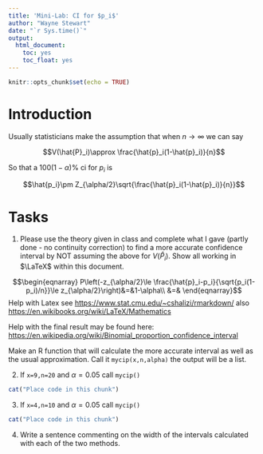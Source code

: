 ---
title: 'Mini-Lab: CI for $p_i$'
author: "Wayne Stewart"
date: "`r Sys.time()`"
output: 
  html_document:
    toc: yes
    toc_float: yes
---

```{r setup, include=FALSE}
knitr::opts_chunk$set(echo = TRUE)
```

# Introduction

Usually statisticians make the assumption that when $n\rightarrow \infty$ we can say

$$V(\hat{P}_i)\approx \frac{\hat{p}_i(1-\hat{p}_i)}{n}$$

So that a $100(1-\alpha)\%$ ci for $p_i$ is

$$\hat{p_i}\pm Z_{\alpha/2}\sqrt{\frac{\hat{p}_i(1-\hat{p}_i)}{n}}$$


# Tasks


1. Please use the theory given in class and complete what I gave (partly done - no continuity correction) to find a more accurate confidence interval by NOT assuming the above for $V(\hat{P}_i)$. Show all working in $\LaTeX$ within this document.

$$\begin{eqnarray} 
P\left(-z_{\alpha/2}\le \frac{\hat{p}_i-p_i}{\sqrt{p_i(1-p_i)/n}}\le z_{\alpha/2}\right)&=&1-\alpha\\
&=&
\end{eqnarray}$$
Help with Latex see <https://www.stat.cmu.edu/~cshalizi/rmarkdown/> also
<https://en.wikibooks.org/wiki/LaTeX/Mathematics>

Help with the final result may be found here: <https://en.wikipedia.org/wiki/Binomial_proportion_confidence_interval>

Make an R function that will calculate the more accurate interval as well as the usual approximation. Call it `mycip(x,n,alpha)` the output will be a list.

2. If `x=9,n=20` and $\alpha=0.05$ call `mycip()`

```{r}
cat("Place code in this chunk")
```


3. If `x=4,n=10` and $\alpha=0.05$  call `mycip()` 

```{r}
cat("Place code in this chunk")
```

4. Write a sentence commenting on the width of the intervals calculated with each of the two methods.
